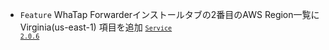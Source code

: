 - <code class="Feature">Feature</code> <span class="uitext">WhaTap Forwarderインストール</span>タブの2番目の<span class="uitext">AWS Region</span>一覧にVirginia(us-east-1) 項目を追加 <code class='changelog-service'><a href="../release-notes/service/service-2_0_x"><code class='changelog-service'>Service 2.0.6​</code></a></code>
